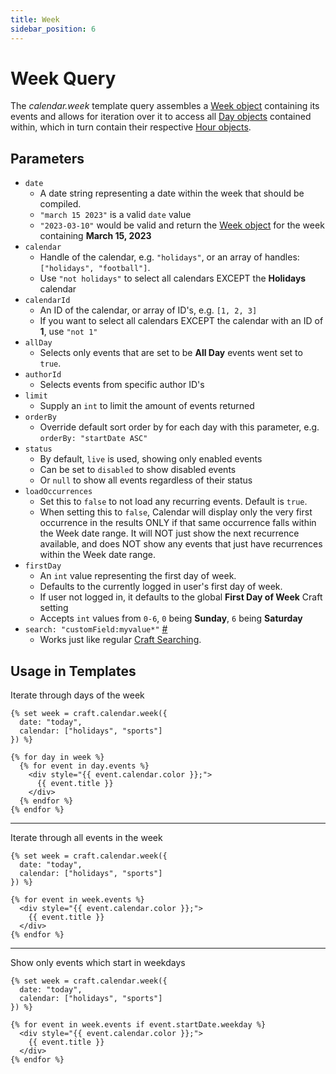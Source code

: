 ```yaml
---
title: Week
sidebar_position: 6
---
```


# Week Query

The _calendar.week_ template query assembles a [Week object](../objects/week.mdx) containing its events and allows for iteration over it to access all [Day objects](../objects/day.mdx) contained within, which in turn contain their respective [Hour objects](../objects/hour.mdx).

## Parameters

- `date`
  - A date string representing a date within the week that should be compiled.
  - `"march 15 2023"` is a valid `date` value
  - `"2023-03-10"` would be valid and return the [Week object](../objects/week.mdx) for the week containing **March 15, 2023**
- `calendar`
  - Handle of the calendar, e.g. `"holidays"`, or an array of handles: `["holidays", "football"]`.
  - Use `"not holidays"` to select all calendars EXCEPT the **Holidays** calendar
- `calendarId`
  - An ID of the calendar, or array of ID's, e.g. `[1, 2, 3]`
  - If you want to select all calendars EXCEPT the calendar with an ID of **1**, use `"not 1"`
- `allDay`
  - Selects only events that are set to be **All Day** events went set to `true`.
- `authorId`
  - Selects events from specific author ID's
- `limit`
  - Supply an `int` to limit the amount of events returned
- `orderBy`
  - Override default sort order by for each day with this parameter, e.g. `orderBy: "startDate ASC"`
- `status`
  - By default, `live` is used, showing only enabled events
  - Can be set to `disabled` to show disabled events
  - Or `null` to show all events regardless of their status
- `loadOccurrences`
  - Set this to `false` to not load any recurring events. Default is `true`.
  - When setting this to `false`, Calendar will display only the very first occurrence in the results ONLY if that same occurrence falls within the Week date range. It will NOT just show the next recurrence available, and does NOT show any events that just have recurrences within the Week date range.
- `firstDay`
  - An `int` value representing the first day of week.
  - Defaults to the currently logged in user's first day of week.
  - If user not logged in, it defaults to the global **First Day of Week** Craft setting
  - Accepts `int` values from `0-6`, `0` being **Sunday**, `6` being **Saturday**
- `search: "customField:myvalue*"` <a href="#param-search" id="param-search" className="docs-anchor">#</a>
  - Works just like regular [Craft Searching](https://craftcms.com/docs/4.x/searching.html).

## Usage in Templates

Iterate through days of the week

```twig showLineNumbers
{% set week = craft.calendar.week({
  date: "today",
  calendar: ["holidays", "sports"]
}) %}

{% for day in week %}
  {% for event in day.events %}
    <div style="{{ event.calendar.color }};">
      {{ event.title }}
    </div>
  {% endfor %}
{% endfor %}
```

---

Iterate through all events in the week

```twig showLineNumbers
{% set week = craft.calendar.week({
  date: "today",
  calendar: ["holidays", "sports"]
}) %}

{% for event in week.events %}
  <div style="{{ event.calendar.color }};">
    {{ event.title }}
  </div>
{% endfor %}
```

---

Show only events which start in weekdays

```twig showLineNumbers
{% set week = craft.calendar.week({
  date: "today",
  calendar: ["holidays", "sports"]
}) %}

{% for event in week.events if event.startDate.weekday %}
  <div style="{{ event.calendar.color }};">
    {{ event.title }}
  </div>
{% endfor %}
```
